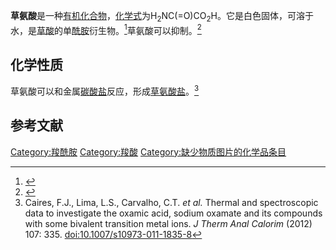 {{Chembox
| ImageFile = oxamic_acid_structure.png
| ImageSize = 
| ImageAlt = 
| IUPACName = 
| OtherNames = 草酰胺酸
|Section1={{Chembox Identifiers
| CASNo = 471-47-6
| CASNo_Ref = {{cascite|changed|??}}
|  PubChem  =  974
|  ChemSpiderID  =  949
|  SMILES  =  C(=O)(C(=O)O)N

}}
|Section2={{Chembox Properties
| C=2|H=3|N=1|O=3
| MolarMass =
| Appearance = 白色粉末<ref>[https://www.alfa.com/zh-cn/content/msds/Chinese/B20344.pdf 草氨酸安全技术说明书]. Alfa. [2017-2-6]</ref>
| Density = 
| MeltingPt = 209 °C<ref>{{RubberBible92nd|page=3.430}}</ref>
| BoilingPt = 
| Solubility = }}
|Section3={{Chembox Hazards
| MainHazards = 
| FlashPt = 
| AutoignitionPt = }}
}}

'''草氨酸'''是一种[[有机化合物|有机化合物]]，[[化学式|化学式]]为H<sub>2</sub>NC(=O)CO<sub>2</sub>H。它是白色固体，可溶于水，是[[草酸|草酸]]的单[[酰胺|酰胺]]衍生物。<ref>{{cite web |url=https://pubchem.ncbi.nlm.nih.gov/compound/oxamic_acid#section=Depositor-Supplied-Synonyms |title=OXAMIC ACID |publisher=Pubchem.ncbi.nlm.nih.gov |date= |accessdate=2016-12-14 |archive-date=2016-12-01 |archive-url=https://web.archive.org/web/20161201014207/https://pubchem.ncbi.nlm.nih.gov/compound/oxamic_acid#section=Depositor-Supplied-Synonyms |dead-url=no }}</ref>草氨酸可以抑制{{link-en|LDHA|Lactate dehydrogenase A}}。<ref>{{cite journal|doi=10.1371/journal.pone.0085576 |pmid=24465604 |pmc=3897486 |title=Synergistic Anti-Cancer Effect of Phenformin and Oxamate |journal=PLoS ONE |volume=9 |issue=1 |pages=e85576 |year=2014 |last1=Miskimins |first1=W. Keith |last2=Ahn |first2=Hyun Joo |last3=Kim |first3=Ji Yeon |last4=Ryu |first4=Sun |last5=Jung |first5=Yuh-Seog |last6=Choi |first6=Joon Young }}</ref>
==化学性质==
草氨酸可以和金属[[碳酸盐|碳酸盐]]反应，形成[[草氨酸盐|草氨酸盐]]。<ref>Caires, F.J., Lima, L.S., Carvalho, C.T. ''et al.'' Thermal and spectroscopic data to investigate the oxamic acid, sodium oxamate and its compounds with some bivalent transition metal ions. ''J Therm Anal Calorim'' (2012) 107: 335. doi:10.1007/s10973-011-1835-8</ref>

==参考文献==
{{Reflist}}

{{biochem-stub}}

[[Category:羧酰胺|Category:羧酰胺]]
[[Category:羧酸|Category:羧酸]]
[[Category:缺少物质图片的化学品条目|Category:缺少物质图片的化学品条目]]